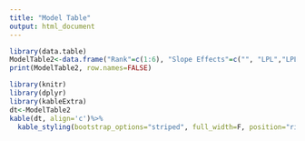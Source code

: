 ```yaml
---
title: "Model Table"
output: html_document
---
```


```r
library(data.table)
ModelTable2<-data.frame("Rank"=c(1:6), "Slope Effects"=c("", "LPL","LPL", "", "LPL", ""), "Intercept Effects"=c("SF", "SF", "O, SF", "O, SF", "SO, O, SF", "SO, O, SF"), "LogLik"=c(-190.64, -187.33, -187.18, -190.59, -186.72, -190.59), "AIC"=c(389.28, 386.66, 392.35, 391.17, 397.43, 393.17), "dAIC"=c(0, -2.62, 3.07, 1.89, 8.15, 3.89))
print(ModelTable2, row.names=FALSE)
```

```r
library(knitr)
library(dplyr)
library(kableExtra)
dt<-ModelTable2
kable(dt, align='c')%>%
  kable_styling(bootstrap_options="striped", full_width=F, position="right")

```